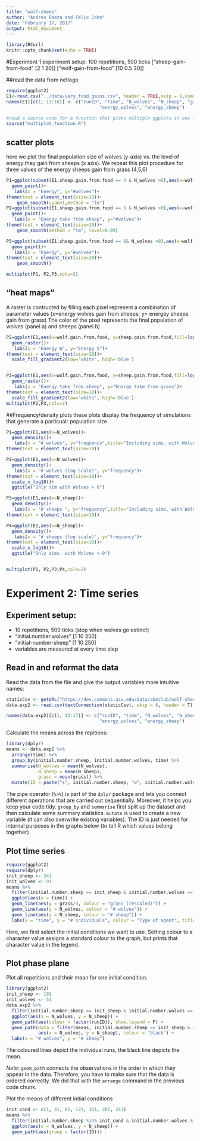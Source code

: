 ```yaml
---
title: "wolf-sheep"
author: "Andres Baeza and Felix John"
date: "February 17, 2017"
output: html_document
---
```


```r
library(RCurl)
knitr::opts_chunk$set(echo = TRUE)
```

#Experiment 1
 experiment setup:
 100 repetitions, 500 ticks
 ["sheep-gain-from-food" [2 1 20]]
 ["wolf-gain-from-food" [10 0.5 30]]

##read the data from netlogo
```r
require(ggplot2)
E1<-read.csv("../data/vary_food_gains.csv", header = TRUE,skip = 6,comment.char ="#")
names(E1)[c(1, 11:16)] <- c("runID", "time", "N_wolves", "N_sheep", "grass", 
                                   "energy_wolves", "energy_sheep")

#read a source code for a function that plots multiple ggplots in one layer
source("multiplot_function.R")
```

## scatter plots
here we plot the final population size of wolves (y-axis) vs. the level of energy they gain from sheeps (x axis).
We repeat this plot procedure for three values of the energy sheeps gain from grass (4,5,6)
```r
P1=ggplot(subset(E1,sheep.gain.from.food == 4 & N_wolves >0),aes(x=wolf.gain.from.food,y=N_wolves))+
  geom_point()+
   labs(x = "Energy", y="#wolves")+
theme(text = element_text(size=18))+
    geom_smooth(span=1,method = "lm")
P2=ggplot(subset(E1,sheep.gain.from.food == 5 & N_wolves >0),aes(x=wolf.gain.from.food,y=N_wolves))+
  geom_point()+
   labs(x = "Energy take from sheep", y="#wolves")+
theme(text = element_text(size=18))+
    geom_smooth(method = "lm", level=0.99)

P3=ggplot(subset(E1,sheep.gain.from.food == 6& N_wolves >0),aes(x=wolf.gain.from.food,y=N_wolves))+
  geom_point()+
   labs(x = "Energy", y="#wolves")+
theme(text = element_text(size=18))+
    geom_smooth()

multiplot(P1, P2,P3,cols=3)

```

## "heat maps"
A raster is contructed by filling each pixel represent a combination of parameter values (x=energy wolves gain from sheeps; y= energey sheeps gain from grass) 
The color of the pixel represents the final population of wolves (panel a) and sheeps (panel b) 

```r
P2=ggplot(E1,aes(x=wolf.gain.from.food, y=sheep.gain.from.food,fill=log(N_wolves)))+
  geom_raster()+
   labs(x = "Energy W", y="Energy S")+
theme(text = element_text(size=18))+
  scale_fill_gradient2(low='white', high='blue')


P3=ggplot(E1,aes(x=wolf.gain.from.food, y=sheep.gain.from.food,fill=log(N_sheep)))+
  geom_raster()+
   labs(x = "Energy take from sheep", y="Energy take from grass")+
theme(text = element_text(size=18))+
  scale_fill_gradient2(low='white', high='blue')
multiplot(P2,P3,cols=2)
```




##Frequency/density plots
these plots display the frequency of simulations that generate a particualr population size 
```r
P1=ggplot(E1,aes(x=N_wolves))+
  geom_density()+
   labs(x = "# wolves", y="frequency",title="Including sims. with Wolves = 0")+
theme(text = element_text(size=10))

P2=ggplot(E1,aes(x=N_wolves))+
  geom_density()+
   labs(x = "# wolves (log scale)", y="frequency")+
theme(text = element_text(size=10))+
  scale_x_log10()+
  ggtitle("Only sim with Wolves > 0")

P3=ggplot(E1,aes(x=N_sheep))+
  geom_density()+
   labs(x = "# sheeps ", y="frequency",title="Including sims. with Wolves = 0")+
theme(text = element_text(size=10))

P4=ggplot(E1,aes(x=N_sheep))+
  geom_density()+
   labs(x = "# sheeps (log scale)", y="frequency")+
theme(text = element_text(size=10))+
  scale_x_log10()+
  ggtitle("Only sims. with Wolves > 0")


multiplot(P1, P2,P3,P4,cols=2)
```

# Experiment 2: Time series 

## Experiment setup:

* 10 repetitions, 500 ticks (stop when wolves go extinct)
* "initial.number.wolves" [1 10 250]
* "initial-number-sheep" [1 10 250]
* variables are measured at every time step

## Read in and reformat the data
Read the data from the file and give the output variables more intuitive names:

```r
staticCsv <- getURL("https://dev.commons.asu.edu/data/abmclub/wolf-sheep/static.csv")
data.exp2 <- read.csv(textConnection(staticCsv), skip = 6, header = T)

names(data.exp2)[c(1, 12:17)] <- c("runID", "time", "N_wolves", "N_sheep", "grass", 
                                   "energy_wolves", "energy_sheep")
```


Calculate the means across the repitions:
```r
library(dplyr)
means <- data.exp2 %>% 
  arrange(time) %>% 
  group_by(initial.number.sheep, initial.number.wolves, time) %>% 
  summarise(N_wolves = mean(N_wolves),
            N_sheep = mean(N_sheep),
            grass = mean(grass)) %>% 
  mutate(ID = paste("s", initial.number.sheep, "w", initial.number.wolves, sep = "_"))
```

The pipe operator (`%>%`) is part of the `dplyr` package and lets you connect different operations that are carried out sequentially. Moreover, it helps you keep your code tidy. 
`group_by` and `summarise` first split up the dataset and then calculate some summary statistics. `mutate` is used to create a new variable (it can also overwrite existing variables). The ID is just needed for internal purposes in the graphs below (to tell R which values belong together)

## Plot time series

```r
require(ggplot2)
require(dplyr)
init_sheep <- 241
init_wolves <- 91
means %>% 
  filter(initial.number.sheep == init_sheep & initial.number.wolves == init_wolves) %>% 
  ggplot(aes(x = time)) +
  geom_line(aes(y = grass/4, colour = "grass (rescaled)")) +
  geom_line(aes(y = N_wolves, colour = "# wolves")) +
  geom_line(aes(y = N_sheep, colour = "# sheep")) +
  labs(x = "time", y = "# individuals", colour = "Type of agent", title = "Development over time")
```


Here, we first select the initial conditions we want to use. Setting colour to a character value assigns a standard colour to the graph, but prints that character value in the legend.

## Plot phase plane

Plot all repetitions and their mean for one initial condition:

```r
library(ggplot2)
init_sheep <- 101
init_wolves <- 51
data.exp2 %>% 
  filter(initial.number.sheep == init_sheep & initial.number.wolves == init_wolves) %>% 
  ggplot(aes(x = N_wolves, y = N_sheep)) +
  geom_path(aes(colour = factor(runID)), show.legend = F) +
  geom_path(data = filter(means, initial.number.sheep == init_sheep & initial.number.wolves == init_wolves),
            aes(x = N_wolves, y = N_sheep), colour = "black") +
  labs(x = "# wolves", y = "# sheep")
```

The coloured lines depict the individual runs, the black line depicts the mean.

*Note:* `geom_path` connects the observations in the order in which they appear in the data. Therefore, you have to make sure that the data is ordered correctly. We did that with the `arrange` command in the previous code chunk.

Plot the means of different initial conditions
```r
init_cond <- c(1, 41, 81, 121, 161, 201, 241)
means %>% 
  filter(initial.number.sheep %in% init_cond & initial.number.wolves %in% init_cond) %>% 
  ggplot(aes(x = N_wolves, y = N_sheep)) +
  geom_path(aes(group = factor(ID)))
```
